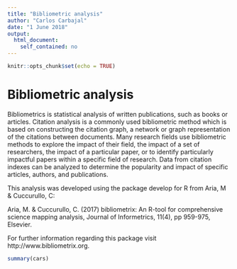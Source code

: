 ```yaml
---
title: "Bibliometric analysis"
author: "Carlos Carbajal"
date: "1 June 2018"
output:
  html_document:
    self_contained: no
---
```


```r
knitr::opts_chunk$set(echo = TRUE)
```
# Bibliometric analysis
Bibliometrics is statistical analysis of written publications, such as books or articles. Citation analysis is a commonly used bibliometric method which is based on constructing the citation graph, a network or graph representation of the citations between documents. Many research fields use bibliometric methods to explore the impact of their field, the impact of a set of researchers, the impact of a particular paper, or to identify particularly impactful papers within a specific field of research. Data from citation indexes can be analyzed to determine the popularity and impact of specific articles, authors, and publications.

This analysis was developed using the package develop for R from Aria, M & Cuccurullo, C:

  Aria, M. & Cuccurullo, C. (2017) bibliometrix: An R-tool for comprehensive science mapping analysis, Journal of
  Informetrics, 11(4), pp 959-975, Elsevier.

For further information regarding this package visit http://www.bibliometrix.org.

```r
summary(cars)
```
